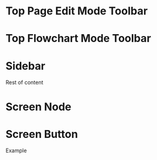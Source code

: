 
<Meta title="Advanced Authoring/Flowchart Components" />

# Top Page Edit Mode Toolbar

<Canvas>
  <Story name="Top Page Edit Mode Toolbar">
    <AdvancedAuthorStorybookContext className="w-full">
      <div className="w-full flex flex-row">
        <div className="flowchart-right">
          <FlowchartHeaderNav />
        </div>
      </div>
    </AdvancedAuthorStorybookContext>
  </Story>
</Canvas>

# Top Flowchart Mode Toolbar

<Canvas>
  <Story name="Top Flowchart Mode Toolbar">
    <AdvancedAuthorStorybookContext className="w-full">
      <div className="w-full flex flex-row">
        <div className="flowchart-right">
          <FlowchartTopToolbar />
        </div>
      </div>
    </AdvancedAuthorStorybookContext>
  </Story>
</Canvas>

# Sidebar

<Canvas>
  <Story name="Sidebar">
    <AdvancedAuthorStorybookContext>
      <div className="flex flex-row min-h-[300px]">
        <FlowchartSidebar />
        <div>Rest of content</div>
      </div>
    </AdvancedAuthorStorybookContext>
  </Story>
</Canvas>

# Screen Node

<Canvas>
  <Story name="Screen Node">
    <AdvancedAuthorStorybookContext>
      <ScreenNodeBody
        data={{
          id: '1',
          resourceId: 1001,
          title: 'Sample Screen',
          type: 'screen',
          custom: { sequenceName: 'Screen 1' },
        }}
      />
    </AdvancedAuthorStorybookContext>
  </Story>
</Canvas>

# Screen Button

<Canvas>
  <Story name="Screen Button">
    <AdvancedAuthorStorybookContext>
      <ScreenButton tooltip="Example Button">Example</ScreenButton>
    </AdvancedAuthorStorybookContext>
  </Story>
</Canvas>

